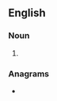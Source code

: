 ==English==

===Noun===
{{head|en|noun form}}

# {{plural of|fibre bundle|lang=en}}

===Anagrams===
* {{anagrams|en|a=bbdeefilnrsu|fiber bundles|lubber fiends}}